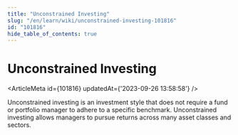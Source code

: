 ```yaml
---
title: "Unconstrained Investing"
slug: "/en/learn/wiki/unconstrained-investing-101816"
id: "101816"
hide_table_of_contents: true
---
```



# Unconstrained Investing

<ArticleMeta id={101816} updatedAt={'2023-09-26 13:58:58'} />
<div className='border-solid border-b border-t-0 my-4 border-[var(--ifm-color-gray-300)]' />

Unconstrained investing is an investment style that does not require a fund or portfolio manager to adhere to a specific benchmark. Unconstrained investing allows managers to pursue returns across many asset classes and sectors.
